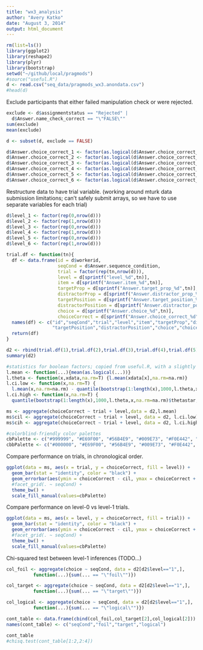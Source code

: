 ```yaml
---
title: "wx3_analysis"
author: "Avery Katko"
date: "August 3, 2014"
output: html_document
---
```


```r
rm(list=ls())
library(ggplot2)
library(reshape2)
library(plyr)
library(bootstrap)
setwd("~/github/local/pragmods")
#source("useful.R")
d <- read.csv("seq_data/pragmods_wx3.anondata.csv")
#head(d)
```

Exclude participants that either failed manipulation check or were rejected.

```r
exclude <- d$assignmentstatus == "Rejected" |
  d$Answer.name_check_correct == "\"FALSE\""
sum(exclude)
mean(exclude)

d <- subset(d, exclude == FALSE)

d$Answer.choice_correct_1 <- factor(as.logical(d$Answer.choice_correct_1))
d$Answer.choice_correct_2 <- factor(as.logical(d$Answer.choice_correct_2))
d$Answer.choice_correct_3 <- factor(as.logical(d$Answer.choice_correct_3))
d$Answer.choice_correct_4 <- factor(as.logical(d$Answer.choice_correct_4))
d$Answer.choice_correct_5 <- factor(as.logical(d$Answer.choice_correct_5))
d$Answer.choice_correct_6 <- factor(as.logical(d$Answer.choice_correct_6))
```

Restructure data to have trial variable. (working around mturk data submission limitations; can't safely submit arrays, so we have to use separate variables for each trial)

```r
d$level_1 <- factor(rep(0,nrow(d)))
d$level_2 <- factor(rep(1,nrow(d)))
d$level_3 <- factor(rep(0,nrow(d)))
d$level_4 <- factor(rep(1,nrow(d)))
d$level_5 <- factor(rep(0,nrow(d)))
d$level_6 <- factor(rep(1,nrow(d)))

trial.df <- function(tn){
  df <- data.frame(id = d$workerid,
                   seqCond = d$Answer.sequence_condition,
                   trial = factor(rep(tn,nrow(d))),
                   level = d[sprintf("level_%d",tn)],
                   item = d[sprintf("Answer.item_%d",tn)],
                   targetProp = d[sprintf("Answer.target_prop_%d",tn)],
                   distractorProp = d[sprintf("Answer.distractor_prop_%d",tn)],
                   targetPosition = d[sprintf("Answer.target_position_%d",tn)],
                   distractorPosition = d[sprintf("Answer.distractor_position_%d",tn)],
                   choice = d[sprintf("Answer.choice_%d",tn)],
                   choiceCorrect = d[sprintf("Answer.choice_correct_%d",tn)])
  names(df) <- c("id","seqCond","trial","level","item","targetProp","distractorProp",
                 "targetPosition","distractorPosition","choice","choiceCorrect")
  return(df)
}

d2 <- rbind(trial.df(1),trial.df(2),trial.df(3),trial.df(4),trial.df(5),trial.df(6))
summary(d2)
```

```r
#statistics for boolean factors; copied from useful.R, with a slightly different mean function to work with the choiceCorrect factor
l.mean <- function(...){mean(as.logical(...))}
l.theta <- function(x,xdata,na.rm=T) {l.mean(xdata[x],na.rm=na.rm)}
l.ci.low <- function(x,na.rm=T) {
  l.mean(x,na.rm=na.rm) - quantile(bootstrap(1:length(x),1000,l.theta,x,na.rm=na.rm)$thetastar,.025,na.rm=na.rm)}
l.ci.high <- function(x,na.rm=T) {
  quantile(bootstrap(1:length(x),1000,l.theta,x,na.rm=na.rm)$thetastar,.975,na.rm=na.rm) - l.mean(x,na.rm=na.rm)}

ms <- aggregate(choiceCorrect ~ trial + level,data = d2,l.mean)
ms$cil <- aggregate(choiceCorrect ~ trial + level, data = d2, l.ci.low)$choiceCorrect
ms$cih <- aggregate(choiceCorrect ~ trial + level, data = d2, l.ci.high)$choiceCorrect

#colorblind-friendly color palettes
cbPalette <- c("#999999", "#E69F00", "#56B4E9", "#009E73", "#F0E442", "#0072B2", "#D55E00", "#CC79A7")
cbbPalette <- c("#000000", "#E69F00", "#56B4E9", "#009E73", "#F0E442", "#0072B2", "#D55E00", "#CC79A7")
```

Compare performance on trials, in chronological order.

```r
ggplot(data = ms, aes(x = trial, y = choiceCorrect, fill = level)) +
  geom_bar(stat = "identity", color = "black") +
  geom_errorbar(aes(ymin = choiceCorrect - cil, ymax = choiceCorrect + cih), width = 0.2) +
  #facet_grid(. ~ seqCond) + 
  theme_bw() +
  scale_fill_manual(values=cbPalette)
```

Compare performance on level-0 vs level-1 trials.

```r
ggplot(data = ms, aes(x = level, y = choiceCorrect, fill = trial)) +
  geom_bar(stat = "identity", color = "black") +
  geom_errorbar(aes(ymin = choiceCorrect - cil, ymax = choiceCorrect + cih), width = 0.2) +
  #facet_grid(. ~ seqCond) +
  theme_bw() +
  scale_fill_manual(values=cbPalette)
```

Chi-squared test between level-1 inferences (TODO...)

```r
col_foil <- aggregate(choice ~ seqCond, data = d2[d2$level=="1",], 
          function(...){sum(... == "\"foil\"")})

col_target <- aggregate(choice ~ seqCond, data = d2[d2$level=="1",], 
          function(...){sum(... == "\"target\"")})

col_logical <- aggregate(choice ~ seqCond, data = d2[d2$level=="1",], 
          function(...){sum(... == "\"logical\"")})

cont_table <- data.frame(cbind(col_foil,col_target[2],col_logical[2]))
names(cont_table) <- c("seqCond","foil","target","logical")

cont_table
#chisq.test(cont_table[1:2,2:4])
```
